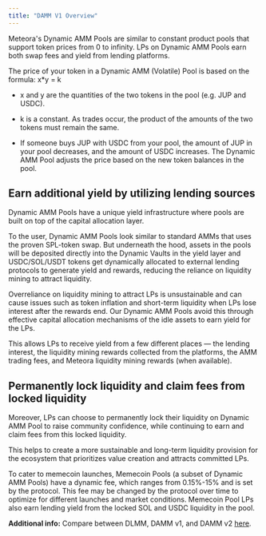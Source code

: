 ```yaml
---
title: "DAMM V1 Overview"
---
```


Meteora's Dynamic AMM Pools are similar to constant product pools that support token prices from 0 to infinity. LPs on Dynamic AMM Pools earn both swap fees and yield from lending platforms.

The price of your token in a Dynamic AMM (Volatile) Pool is based on the formula: x*y = k

- x and y are the quantities of the two tokens in the pool (e.g. JUP and USDC).

- k is a constant. As trades occur, the product of the amounts of the two tokens must remain the same. 

- If someone buys JUP with USDC from your pool, the amount of JUP in your pool decreases, and the amount of USDC increases. The Dynamic AMM Pool adjusts the price based on the new token balances in the pool.

## Earn additional yield by utilizing lending sources

Dynamic AMM Pools have a unique yield infrastructure where pools are built on top of the capital allocation layer. 

To the user, Dynamic AMM Pools look similar to standard AMMs that uses the proven SPL-token swap. But underneath the hood, assets in the pools will be deposited directly into the Dynamic Vaults in the yield layer and USDC/SOL/USDT tokens get dynamically allocated to external lending protocols to generate yield and rewards, reducing the reliance on liquidity mining to attract liquidity.

Overreliance on liquidity mining to attract LPs is unsustainable and can cause issues such as token inflation and short-term liquidity when LPs lose interest after the rewards end. Our Dynamic AMM Pools avoid this through effective capital allocation mechanisms of the idle assets to earn yield for the LPs.

This allows LPs to receive yield from a few different places — the lending interest, the liquidity mining rewards collected from the platforms, the AMM trading fees, and Meteora liquidity mining rewards (when available).

## Permanently lock liquidity and claim fees from locked liquidity

Moreover, LPs can choose to permanently lock their liquidity on Dynamic AMM Pool to raise community confidence, while continuing to earn and claim fees from this locked liquidity.

This helps to create a more sustainable and long-term liquidity provision for the ecosystem that prioritizes value creation and attracts committed LPs.

To cater to memecoin launches, Memecoin Pools (a subset of Dynamic AMM Pools) have a dynamic fee, which ranges from 0.15%-15% and is set by the protocol. This fee may be changed by the protocol over time to optimize for different launches and market conditions. Memecoin Pool LPs also earn lending yield from the locked SOL and USDC liquidity in the pool.

**Additional info:** Compare between DLMM, DAMM v1, and DAMM v2 [here](https://docs.google.com/spreadsheets/d/1-W2KE2PT18lmWKF6kB-7aolUBk2e5QvETL3D7g3F_VE/edit?usp=sharing).